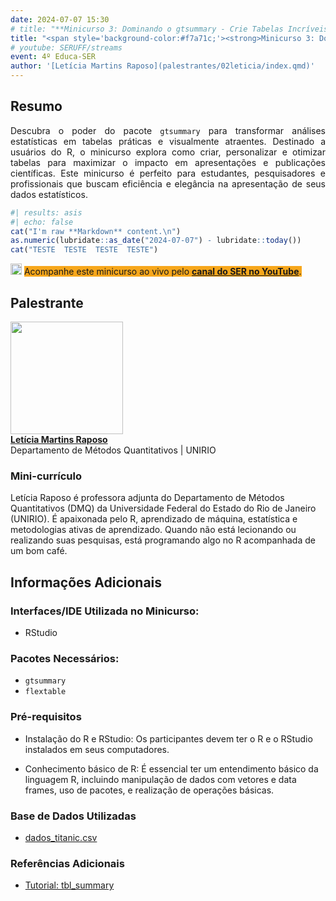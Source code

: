 ```yaml
---
date: 2024-07-07 15:30
# title: "**Minicurso 3: Dominando o gtsummary - Crie Tabelas Incríveis no R**"
title: "<span style='background-color:#f7a71c;'><strong>Minicurso 3: Dominando o gtsummary - Crie Tabelas Incríveis no R</strong></span>"
# youtube: SERUFF/streams
event: 4º Educa-SER
author: '[Letícia Martins Raposo](palestrantes/02leticia/index.qmd)'
---
```


## Resumo

<div style="text-align: justify;"><p>Descubra o poder do pacote `gtsummary` para transformar análises estatísticas em tabelas práticas e visualmente atraentes. Destinado a usuários do R, o minicurso explora como criar, personalizar e otimizar tabelas para maximizar o impacto em apresentações e publicações científicas. Este minicurso é perfeito para estudantes, pesquisadores e profissionais que buscam eficiência e elegância na apresentação de seus dados estatísticos. </p></div>

```r
#| results: asis
#| echo: false
cat("I'm raw **Markdown** content.\n")
as.numeric(lubridate::as_date("2024-07-07") - lubridate::today())
cat("TESTE  TESTE  TESTE  TESTE")
```

<div style="text-align: justify;">
<p><img src="img/youtube.svg" alt="Logo do YouTube" width="18"> <span style='background-color:#f7a71c;'>Acompanhe este minicurso ao vivo pelo <a href="https://www.youtube.com/@SERUFF/streams" target="_blank">**canal do SER no YouTube**</a>.
</span>
</p>
</div>

## Palestrante

<p><img src="img/avatar-leticia.png" width="180"><br>
<strong><a href="palestrantes/02leticia/index.qmd">Letícia Martins Raposo</a></strong><br>Departamento de Métodos Quantitativos | UNIRIO</p>

### Mini-currículo

Letícia Raposo é professora adjunta do Departamento de Métodos Quantitativos (DMQ) da Universidade Federal do Estado do Rio de Janeiro (UNIRIO). É apaixonada pelo R, aprendizado de máquina, estatística e metodologias ativas de aprendizado. Quando não está lecionando ou realizando suas pesquisas, está programando algo no R acompanhada de um bom café.

## Informações Adicionais

### Interfaces/IDE Utilizada no Minicurso:

- RStudio

### Pacotes Necessários:

- `gtsummary`
- `flextable`

### Pré-requisitos

- Instalação do R e RStudio: Os participantes devem ter o R e o RStudio instalados em seus computadores. 

- Conhecimento básico de R: É essencial ter um entendimento básico da linguagem R, incluindo manipulação de dados com vetores e data frames, uso de pacotes, e realização de operações básicas.

### Base de Dados Utilizadas

- [dados_titanic.csv](https://github.com/leticiaraposo/dados_titanic/blob/main/dados_titanic.csv)

### Referências Adicionais

- [Tutorial: tbl_summary](https://www.danieldsjoberg.com/gtsummary/articles/tbl_summary.html)
